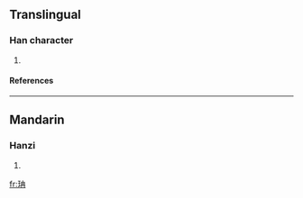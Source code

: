 ==Translingual==
===Han character===
{{Han char|rn=96|rad=玉|as=05|sn=9|four=1515<sub>7</sub>|canj=一土土月 (MGGB)}}
# {{defn|Han|sort=玉05}}
====References====
{{Han ref|kx=0729.130|dkj=20907|dj=1141.050|hdz=21106.110|uh=73C3|ud=29635|bh=CFD3|bd=53203}}

----
==Mandarin==
===Hanzi===
{{cmn-hanzi|pin=[[rǎn]] (ran3)|wg=jan<sup>3</sup>}}
# {{defn|Mandarin}}

[[fr:珃]]